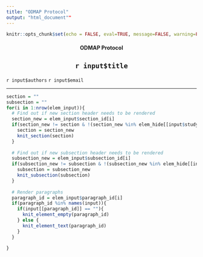```yaml
---
title: "ODMAP Protocol"
output: "html_document""
---
```


```r
knitr::opts_chunk$set(echo = FALSE, eval=TRUE, message=FALSE, warning=FALSE)
```
<center>
#### ODMAP Protocol

## `r input$title`

</center>
`r input$authors`
`r input$email`


________
```r
section = ""
subsection = ""
for(i in 1:nrow(elem_input)){
  # Find out if new section header needs to be rendered
  section_new = elem_input$section_id[i] 
  if(section_new != section & !(section_new %in% elem_hide[[input$study_objective]])){
    section = section_new
    knit_section(section)
  }
  
  # Find out if new subsection header needs to be rendered
  subsection_new = elem_input$subsection_id[i] 
  if(subsection_new != subsection & !(subsection_new %in% elem_hide[[input$study_objective]])){
    subsection = subsection_new
    knit_subsection(subsection)
  } 
  
  # Render paragraphs
  paragraph_id = elem_input$paragraph_id[i]
  if(paragraph_id %in% names(input)){
    if(input[[paragraph_id]] == ""){
      knit_element_empty(paragraph_id)
    } else {
      knit_element_text(paragraph_id)
    }
  }
  
}
```